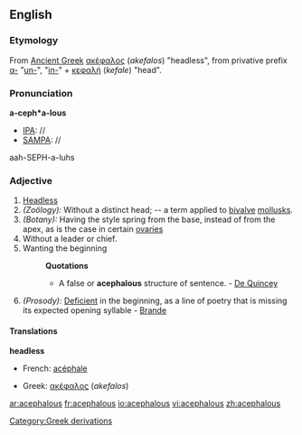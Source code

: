 ==English==
===Etymology===
From [[Ancient Greek]] [[ακέφαλος]] (''akefalos'') "headless", from privative prefix 
[[α-]] "[[un-]]", "[[in-]]"  + [[κεφαλή]] (''kefale'') "head".

===Pronunciation===
'''a-ceph*a-lous'''
*[[IPA]]: //
*[[SAMPA]]: //
aah-SEPH-a-luhs
===Adjective===
{{en-adj}}
#[[Headless]]
#''(Zoölogy):'' Without a distinct head; -- a term applied to [[bivalve]] [[mollusk]]s.
#''(Botany):'' Having the style spring from the base, instead of from the apex, as is the case in certain [[ovary|ovaries]]
#Without a leader or chief.
#Wanting the beginning
#:'''Quotations'''
#:*A false or '''acephalous''' structure of sentence. - [[De Quincey]]
#''(Prosody):'' [[Deficient]] in the beginning, as a line of poetry that is missing its expected opening syllable - [[Brande]]
====Translations====
'''headless'''
*French: [[acéphale]]

*Greek: [[ακέφαλος]] (''akefalos'')

[[Category:Greek derivations]]

[[ar:acephalous]]
[[fr:acephalous]]
[[io:acephalous]]
[[vi:acephalous]]
[[zh:acephalous]]